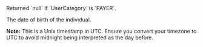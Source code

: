 <ResponseField name="Birthday" type="Unix timestamp" >    
Returned `null` if `UserCategory` is `PAYER`.  

The date of birth of the individual.  

**Note:** This is a Unix timestamp in UTC. Ensure you convert your timezone to UTC to avoid midnight being interpreted as the day before.
</ResponseField>